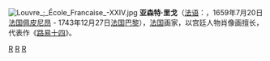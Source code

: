 [[File:Louvre_;_École_Francaise_-XXIV.jpg|thumb]]
'''亚森特·里戈'''（[[法语|法语]]：'''{{lang|fr|Hyacinthe Rigaud}}'''，1659年7月20日[[法国|法国]][[佩皮尼昂|佩皮尼昂]] - 1743年12月27日[[法国|法国]][[巴黎|巴黎]]），[[法国|法国]]画家，以宫廷人物肖像画擅长，代表作《[[路易十四|路易十四]]》。

{{Authority control}}
{{France-artist-stub}}

{{commonscat|Hyacinthe Rigaud}}

[[Category:1659年出生|R]]
[[Category:1743年逝世|R]]
[[Category:法国巴洛克画家|R]]